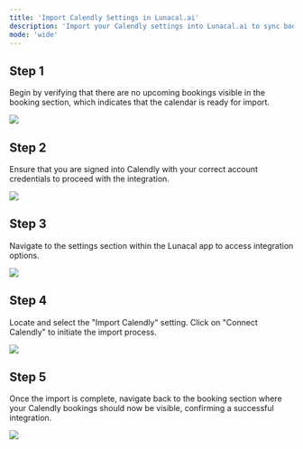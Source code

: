 ```yaml
---
title: 'Import Calendly Settings in Lunacal.ai'
description: 'Import your Calendly settings into Lunacal.ai to sync booking schedules and boost productivity.'
mode: 'wide'
---
```


## Step 1

Begin by verifying that there are no upcoming bookings visible in the booking section, which indicates that the calendar is ready for import.

<Frame><img src="/images/import_calendly/image1.webp" /></Frame>

## Step 2

Ensure that you are signed into Calendly with your correct account credentials to proceed with the integration.

<Frame><img src="/images/import_calendly/image2.webp" /></Frame>

## Step 3

Navigate to the settings section within the Lunacal app to access integration options.

<Frame><img src="/images/import_calendly/image3.webp" /></Frame>

## Step 4

Locate and select the "Import Calendly" setting. Click on "Connect Calendly" to initiate the import process.

<Frame><img src="/images/import_calendly/image4.webp" /></Frame>

## Step 5

Once the import is complete, navigate back to the booking section where your Calendly bookings should now be visible, confirming a successful integration.

<Frame><img src="/images/import_calendly/image5.webp" /></Frame>
